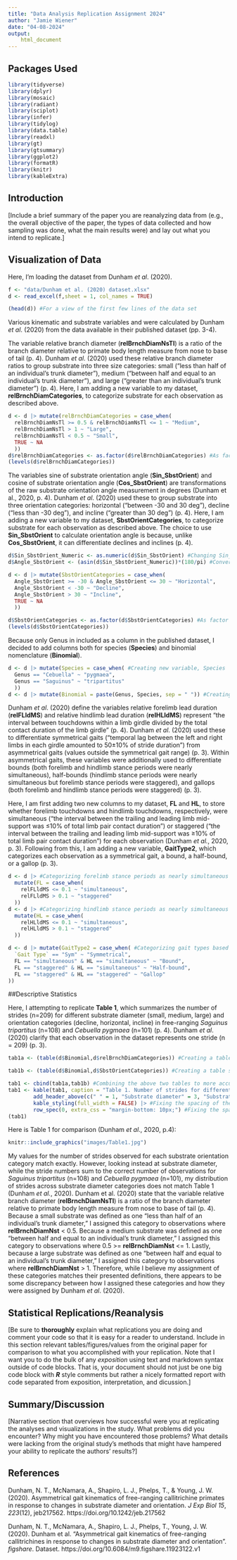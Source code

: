 ```yaml
---
title: "Data Analysis Replication Assignment 2024"
author: "Jamie Wiener"
date: "04-08-2024"
output:
    html_document
---
```


## Packages Used
```r
library(tidyverse)
library(dplyr)
library(mosaic)
library(radiant)
library(sciplot)
library(infer)
library(tidylog)
library(data.table)
library(readxl)
library(gt)
library(gtsummary)
library(ggplot2)
library(formatR)
library(knitr)
library(kableExtra)
```


## Introduction

[Include a brief summary of the paper you are reanalyzing data from (e.g., the overall objective of the paper, the types of data collected and how sampling was done, what the main results were) and lay out what you intend to replicate.]

## Visualization of Data

Here, I'm loading the dataset from Dunham *et al*. (2020).
```r
f <- "data/Dunham et al. (2020) dataset.xlsx"
d <- read_excel(f,sheet = 1, col_names = TRUE)
```

```r
(head(d)) #For a view of the first few lines of the data set
```

Various kinematic and substrate variables and were calculated by Dunham *et al*. (2020) from the data available in their published dataset (pp. 3-4). 

The variable relative branch diameter (**relBrnchDiamNsTl**) is a ratio of the branch diameter relative to primate body length measure from nose to base of tail (p. 4). Dunham *et al*. (2020) used these relative branch diameter ratios to group substrate into three size categories: small ("less than half of an individual’s trunk diameter"), medium ("between half and equal to an individual’s trunk diameter"), and large ("greater than an individual’s trunk diameter") (p. 4). Here, I am adding a new variable to my dataset, **relBrnchDiamCategories**, to categorize substrate for each observation as described above.

```r
d <- d |> mutate(relBrnchDiamCategories = case_when(
  relBrnchDiamNsTl >= 0.5 & relBrnchDiamNsTl <= 1 ~ "Medium",
  relBrnchDiamNsTl > 1 ~ "Large",
  relBrnchDiamNsTl < 0.5 ~ "Small",
  TRUE ~ NA
  ))
d$relBrnchDiamCategories <- as.factor(d$relBrnchDiamCategories) #As factor because this is a categorical variable with levels.
(levels(d$relBrnchDiamCategories))
```

The variables sine of substrate orientation angle (**Sin_SbstOrient**) and cosine of substrate orientation angle (**Cos_SbstOrient**) are transformations of the raw substrate orientation angle measurement in degrees (Dunham et al., 2020, p. 4). Dunham *et al*. (2020) used these to group substrate into three orientation categories: horizontal ("between -30 and 30 deg"), decline ("less than -30 deg"), and incline ("greater than 30 deg") (p. 4). Here, I am adding a new variable to my dataset, **SbstOrientCategories**, to categorize substrate for each observation as described above. The choice to use **Sin_SbstOrient** to calculate orientation angle is because, unlike **Cos_SbstOrient**, it can differentiate declines and inclines (p. 4).

```r
d$Sin_SbstOrient_Numeric <- as.numeric(d$Sin_SbstOrient) #Changing Sin_SbstOrient to numeric
d$Angle_SbstOrient <- (asin(d$Sin_SbstOrient_Numeric))*(180/pi) #Converting sin to angle (deg)

d <- d |> mutate(SbstOrientCategories = case_when(
  Angle_SbstOrient >= -30 & Angle_SbstOrient <= 30 ~ "Horizontal",
  Angle_SbstOrient < -30 ~ "Decline",
  Angle_SbstOrient > 30 ~ "Incline",
  TRUE ~ NA
  ))

d$SbstOrientCategories <- as.factor(d$SbstOrientCategories) #As factor because this is a categorical variable with levels.
(levels(d$SbstOrientCategories))
```

Because only Genus in included as a column in the published dataset, I decided to add columns both for species (**Species**) and binomial nomenclature (**Binomial**).

```r
d <- d |> mutate(Species = case_when( #Creating new variable, Species
  Genus == "Cebuella" ~ "pygmaea",
  Genus == "Saguinus" ~ "tripartitus"
  ))
d <- d |> mutate(Binomial = paste(Genus, Species, sep = " ")) #Creating new variable, Binomial, by concatenating **Genus** and **Species** using paste()
```

Dunham *et al*. (2020) define the variables relative forelimb lead duration (**relFLldMS**) and relative hindlimb lead duration (**relHLldMS**) represent "the interval between touchdowns within a limb girdle divided by the total contact duration of the limb girdle" (p. 4). Dunham *et al*. (2020) used these to differentiate symmetrical gaits ("temporal lag between the left and right limbs in each girdle amounted to 50±10% of stride duration") from asymmetrical gaits (values outside the symmetrical gait range) (p. 3). Within asymmetrical gaits, these variables were additionally used to differentiate bounds (both forelimb and hindlimb stance periods were nearly simultaneous), half-bounds (hindlimb stance periods were nearly simultaneous
but forelimb stance periods were staggered), and gallops (both forelimb and hindlimb stance periods were staggered) (p. 3).

Here, I am first adding two new columns to my dataset, **FL** and **HL**, to store whether forelimb touchdowns and hindlimb touchdowns, respectively, were simultaneous ("the interval between the trailing and leading limb mid-support was ≤10% of total limb pair contact duration") or staggered ("the interval between the trailing and leading limb mid-support was
≥10% of total limb pair contact duration") for each observation (Dunham *et al.*, 2020, p. 3). Following from this, I am adding a new variable, **GaitType2**, which categorizes each observation as a symmetrical gait, a bound, a half-bound, or a gallop (p. 3).

```r
d <- d |> #Categorizing forelimb stance periods as nearly simultaneous or staggered based on relative forelimb lead duration, relFLldMS
  mutate(FL = case_when(
    relFLldMS <= 0.1 ~ "simultaneous",
    relFLldMS > 0.1 ~ "staggered"
  ))
d <- d |> #Categorizing hindlimb stance periods as nearly simultaneous or staggered based on relative hindlimb lead duration, relHLldMS
  mutate(HL = case_when(
    relHLldMS <= 0.1 ~ "simultaneous",
    relHLldMS > 0.1 ~ "staggered"
  ))

d <- d |> mutate(GaitType2 = case_when( #Categorizing gait types based on both forelimb and hindlimb stance periods
  `Gait Type` == "Sym" ~ "Symmetrical",
  FL == "simultaneous" & HL == "simultaneous" ~ "Bound",
  FL == "staggered" & HL == "simultaneous" ~ "Half-bound",
  FL == "staggered" & HL == "staggered" ~ "Gallop"
))
```

##Descriptive Statistics

Here, I attempting to replicate **Table 1**, which summarizes the number of strides (n=209) for different substrate diameter (small, medium, large) and orientation categories (decline, horizontal, incline) in free-ranging *Saguinus tripartitus* (n=108) and *Cebuella pygmaea* (n=101) (p. 4). Dunham *et al*. (2020) clarify that each observation in the dataset represents one stride (n = 209) (p. 3).

```r
tab1a <- (table(d$Binomial,d$relBrnchDiamCategories)) #Creating a table summarizing the frequency of each substrate diameter category across observations of Saguinus and Cebuella strides
```

```r
tab1b <- (table(d$Binomial,d$SbstOrientCategories)) #Creating a table summarizing the frequency of each substrate orientation category across observations of Saguinus and Cebuella strides
```

```r
tab1 <- cbind(tab1a,tab1b) #Combining the above two tables to more accurately replicate Table 1
tab1 <- kable(tab1, caption = "Table 1. Number of strides for different substrate diameter and orientation categories in free-ranging <i>Saguinus tripartitus</i> and <i>Cebuella pygmaea</i>")|> #Adding a title
        add_header_above(c(" " = 1, "Substrate diameter" = 3, "Substrate orientation" = 3))|> #Adding subtitles over the specified groups of columns
        kable_styling(full_width = FALSE) |> #Fixing the spacing of the columns, which were crowded together without this specification
        row_spec(0, extra_css = "margin-bottom: 10px;") #Fixing the spacing of the rows, which were crowded together without this specification
(tab1)
```
Here is Table 1 for comparison (Dunham *et al*., 2020, p.4):

```r
knitr::include_graphics("images/Table1.jpg")
```

My values for the number of strides observed for each substrate orientation category match exactly. However, looking instead at substrate diameter, while the stride numbers sum to the correct number of observations for *Saguinus tripartitus* (n=108) and *Cebuella pygmaea* (n=101), my distribution of strides across substrate diameter categories does not match Table 1 (Dunham *et al.*, 2020). Dunham et al. (2020) state that the variable relative branch diameter (**relBrnchDiamNsTl**) is a ratio of the branch diameter relative to primate body length measure from nose to base of tail (p. 4). Because a small substrate was defined as one "less than half of an individual’s trunk diameter," I assigned this category to observations where **relBrnchDiamNst** < 0.5. Because a medium substrate was defined as one "between half and equal to an individual’s trunk diameter," I assigned this category to observations where 0.5 >= **relBrnchDiamNst** <= 1. Lastly, because a large substrate was defined as one "between half and equal to an individual’s trunk diameter," I assigned this category to observations where **relBrnchDiamNst** > 1. Therefore, while I believe my assignment of these categories matches their presented definitions, there appears to be some discrepancy between how I assigned these categories and how they were assigned by Dunham *et al*. (2020). 

## Statistical Replications/Reanalysis

[Be sure to **thoroughly** explain what replications you are doing and comment your code so that it is easy for a reader to understand. Include in this section relevant tables/figures/values from the original paper for comparison to what you accomplished with your replication. Note that I want you to do the bulk of any *exposition* using text and markdown syntax outside of code blocks. That is, your document should not just be one big code block with ***R*** style comments but rather a nicely formatted report with code separated from exposition, interpretation, and dicussion.]

## Summary/Discussion

[Narrative section that overviews how successful were you at replicating the analyses and visualizations in the study. What problems did you encounter? Why might you have encountered those problems? What details were lacking from the original study's methods that might have hampered your ability to replicate the authors' results?]

## References

Dunham, N. T., McNamara, A., Shapiro, L. J., Phelps, T., & Young, J. W. (2020). Asymmetrical gait kinematics of free-ranging callitrichine primates in response to changes in substrate diameter and orientation. *J Exp Biol 15*, *223*(12), jeb217562. https://doi.org/10.1242/jeb.217562

Dunham, N. T., McNamara, A., Shapiro, L. J., Phelps, T., Young, J. W. (2020). Dunham et al.  "Asymmetrical gait kinematics of free-ranging callitrichines in response to changes in substrate diameter and orientation". *figshare*. Dataset. https://doi.org/10.6084/m9.figshare.11923122.v1
